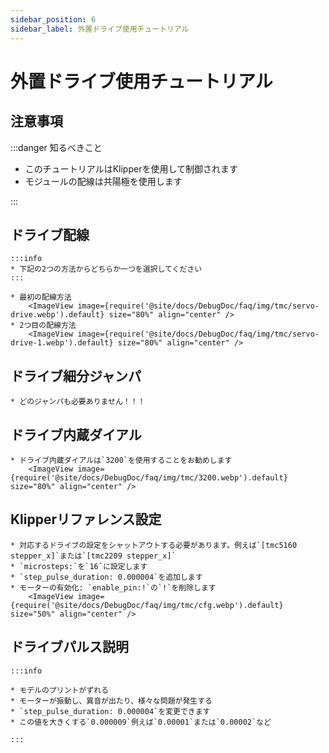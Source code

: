 ```yaml
---
sidebar_position: 6
sidebar_label: 外置ドライブ使用チュートリアル
---
```


# 外置ドライブ使用チュートリアル

## 注意事項

:::danger 知るべきこと

* このチュートリアルはKlipperを使用して制御されます
* モジュールの配線は共陽極を使用します

:::


## ドライブ配線

    :::info
    * 下記の2つの方法からどちらか一つを選択してください
    :::

    * 最初の配線方法
        <ImageView image={require('@site/docs/DebugDoc/faq/img/tmc/servo-drive.webp').default} size="80%" align="center" />
    * 2つ目の配線方法
        <ImageView image={require('@site/docs/DebugDoc/faq/img/tmc/servo-drive-1.webp').default} size="80%" align="center" />

## ドライブ細分ジャンパ
    * どのジャンパも必要ありません！！！

## ドライブ内蔵ダイアル
    * ドライブ内蔵ダイアルは`3200`を使用することをお勧めします
        <ImageView image={require('@site/docs/DebugDoc/faq/img/tmc/3200.webp').default} size="80%" align="center" />

## Klipperリファレンス設定

    * 対応するドライブの設定をシャットアウトする必要があります。例えば`[tmc5160 stepper_x]`または`[tmc2209 stepper_x]`
    * `microsteps:`を`16`に設定します
    * `step_pulse_duration: 0.000004`を追加します
    * モーターの有効化: `enable_pin:!`の`!`を削除します
        <ImageView image={require('@site/docs/DebugDoc/faq/img/tmc/cfg.webp').default} size="50%" align="center" />

## ドライブパルス説明

    :::info

    * モデルのプリントがずれる
    * モーターが振動し、異音が出たり、様々な問題が発生する
    * `step_pulse_duration: 0.000004`を変更できます
    * この値を大きくする`0.000009`例えば`0.00001`または`0.00002`など

    :::